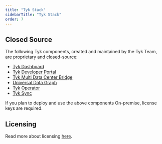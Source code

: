```yaml
---
title: "Tyk Stack"
sidebarTitle: "Tyk Stack"
order: 7
---
```



<OssProductListInclude/>

## Closed Source

The following Tyk components, created and maintained by the Tyk Team, are proprietary and closed-source:

* [Tyk Dashboard](/docs3/nightly/tyk-dashboard)
* [Tyk Developer Portal](/docs3/nightly/tyk-developer-portal)
* [Tyk Multi Data Center Bridge](/docs3/nightly/api-management/mdcb#managing-geographically-distributed-gateways-to-minimize-latency-and-protect-data-sovereignty)
* [Universal Data Graph](/docs3/nightly/api-management/data-graph#overview)
* [Tyk Operator](/docs3/nightly/api-management/automations/operator#what-is-tyk-operator)
* [Tyk Sync](/docs3/nightly/api-management/automations/sync)

If you plan to deploy and use the above components On-premise, license keys are required.

## Licensing
Read more about licensing [here](/docs3/nightly/apim#licensing).
